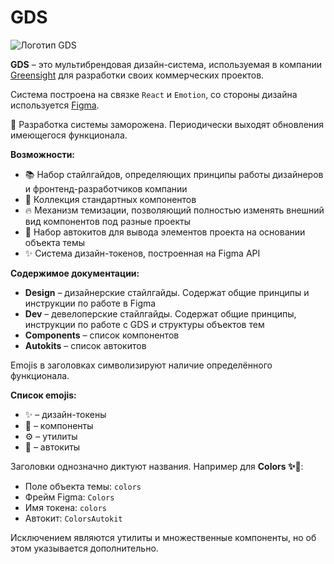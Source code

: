 
<Meta title="Intro / Welcome" />

# GDS

![Логотип GDS](images/logo.svg)

**GDS** – это мультибрендовая дизайн-система, используемая в компании [Greensight](https://greensight.pro/) для разработки своих коммерческих проектов.

Система построена на связке `React` и `Emotion`, со стороны дизайна используется [Figma](https://www.figma.com/file/Udf9B3n8wEoykSGFhhrU0J/Greensight-DS).

🚧 Разработка системы заморожена. Периодически выходят обновления имеющегося функционала.

**Возможности:**

-   📚 Набор стайлгайдов, определяющих принципы работы дизайнеров и фронтенд-разработчиков компании
-   🧱 Коллекция стандартных компонентов
-   🔥 Механизм темизации, позволяющий полностью изменять внешний вид компонентов под разные проекты
-   🤖 Набор автокитов для вывода элементов проекта на основании объекта темы
-   ✨ Система дизайн-токенов, построенная на Figma API

**Содержимое документации:**

-   **Design** – дизайнерские стайлгайды. Содержат общие принципы и инструкции по работе в Figma
-   **Dev** – девелоперские стайлгайды. Содержат общие принципы, инструкции по работе с GDS и структуры объектов тем
-   **Components** – список компонентов
-   **Autokits** – список автокитов

Emojis в заголовках символизируют наличие определённого функционала.

**Список emojis:**

-   ✨ – дизайн-токены
-   🧱 – компоненты
-   ⚙️ – утилиты
-   🤖 – автокиты

Заголовки однозначно диктуют названия. Например для **Colors ✨🤖**:

-   Поле объекта темы: `colors`
-   Фрейм Figma: `Colors`
-   Имя токена: `colors`
-   Автокит: `ColorsAutokit`

Исключением являются утилиты и множественные компоненты, но об этом указывается дополнительно.
